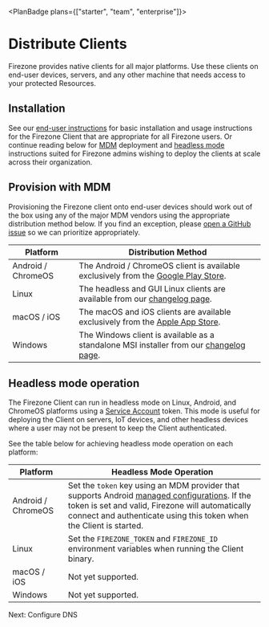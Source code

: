 
<PlanBadge plans={["starter", "team", "enterprise"]}>

# Distribute Clients

</PlanBadge>

Firezone provides native clients for all major platforms. Use these clients on
end-user devices, servers, and any other machine that needs access to your
protected Resources.

## Installation

See our [end-user instructions](/kb/user-guides/) for basic installation and
usage instructions for the Firezone Client that are appropriate for all Firezone
users. Or continue reading below for [MDM](#deploy-with-mdm) deployment and
[headless mode](#headless-mode-operation) instructions suited for Firezone
admins wishing to deploy the clients at scale across their organization.

## Provision with MDM

Provisioning the Firezone client onto end-user devices should work out of the
box using any of the major MDM vendors using the appropriate distribution method
below. If you find an exception, please
[open a GitHub issue](https://www.github.com/firezone/firezone/issues/new/choose)
so we can prioritize appropriately.

| Platform           | Distribution Method                                                                                                                                      |
| ------------------ | -------------------------------------------------------------------------------------------------------------------------------------------------------- |
| Android / ChromeOS | The Android / ChromeOS client is available exclusively from the [Google Play Store](https://play.google.com/store/apps/details?id=dev.firezone.android). |
| Linux              | The headless and GUI Linux clients are available from our [changelog page](/changelog).                                                                  |
| macOS / iOS        | The macOS and iOS clients are available exclusively from the [Apple App Store](https://apps.apple.com/us/app/firezone/id6443661826).                     |
| Windows            | The Windows client is available as a standalone MSI installer from our [changelog page](/changelog).                                                     |

## Headless mode operation

The Firezone Client can run in headless mode on Linux, Android, and ChromeOS
platforms using a [Service Account](/kb/authenticate/service-accounts) token.
This mode is useful for deploying the Client on servers, IoT devices, and other
headless devices where a user may not be present to keep the Client
authenticated.

See the table below for achieving headless mode operation on each platform:

| Platform           | Headless Mode Operation                                                                                                                                                                                                                                                               |
| ------------------ | ------------------------------------------------------------------------------------------------------------------------------------------------------------------------------------------------------------------------------------------------------------------------------------- |
| Android / ChromeOS | Set the `token` key using an MDM provider that supports Android [managed configurations](https://developer.android.com/work/managed-configurations). If the token is set and valid, Firezone will automatically connect and authenticate using this token when the Client is started. |
| Linux              | Set the `FIREZONE_TOKEN` and `FIREZONE_ID` environment variables when running the Client binary.                                                                                                                                                                                      |
| macOS / iOS        | Not yet supported.                                                                                                                                                                                                                                                                    |
| Windows            | Not yet supported.                                                                                                                                                                                                                                                                    |

<NextStep href="/kb/deploy/dns">Next: Configure DNS</NextStep>

<SupportOptions />
